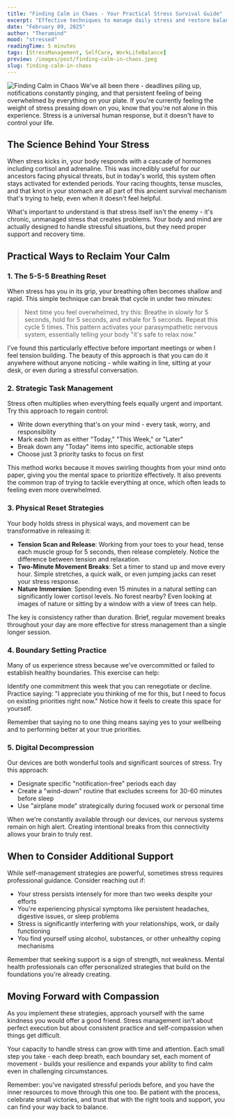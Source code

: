 ```yaml
---
title: "Finding Calm in Chaos - Your Practical Stress Survival Guide"
excerpt: "Effective techniques to manage daily stress and restore balance"
date: "February 09, 2025"
author: "Theramind"
mood: "stressed"
readingTime: 5 minutes
tags: [StressManagement, SelfCare, WorkLifeBalance]
preview: /images/post/finding-calm-in-chaos.jpeg
slug: finding-calm-in-chaos
---
```


![Finding Calm in Chaos](/images/post/finding-calm-in-chaos.jpeg)
We've all been there - deadlines piling up, notifications constantly pinging, and that persistent feeling of being overwhelmed by everything on your plate. If you're currently feeling the weight of stress pressing down on you, know that you're not alone in this experience. Stress is a universal human response, but it doesn't have to control your life.

## The Science Behind Your Stress

When stress kicks in, your body responds with a cascade of hormones including cortisol and adrenaline. This was incredibly useful for our ancestors facing physical threats, but in today's world, this system often stays activated for extended periods. Your racing thoughts, tense muscles, and that knot in your stomach are all part of this ancient survival mechanism that's trying to help, even when it doesn't feel helpful.

What's important to understand is that stress itself isn't the enemy - it's chronic, unmanaged stress that creates problems. Your body and mind are actually designed to handle stressful situations, but they need proper support and recovery time.

## Practical Ways to Reclaim Your Calm

### 1. The 5-5-5 Breathing Reset

When stress has you in its grip, your breathing often becomes shallow and rapid. This simple technique can break that cycle in under two minutes:

> Next time you feel overwhelmed, try this: Breathe in slowly for 5 seconds, hold for 5 seconds, and exhale for 5 seconds. Repeat this cycle 5 times. This pattern activates your parasympathetic nervous system, essentially telling your body "it's safe to relax now."

I've found this particularly effective before important meetings or when I feel tension building. The beauty of this approach is that you can do it anywhere without anyone noticing - while waiting in line, sitting at your desk, or even during a stressful conversation.

### 2. Strategic Task Management

Stress often multiplies when everything feels equally urgent and important. Try this approach to regain control:

- Write down everything that's on your mind - every task, worry, and responsibility
- Mark each item as either "Today," "This Week," or "Later"
- Break down any "Today" items into specific, actionable steps
- Choose just 3 priority tasks to focus on first

This method works because it moves swirling thoughts from your mind onto paper, giving you the mental space to prioritize effectively. It also prevents the common trap of trying to tackle everything at once, which often leads to feeling even more overwhelmed.

### 3. Physical Reset Strategies

Your body holds stress in physical ways, and movement can be transformative in releasing it:

- **Tension Scan and Release**: Working from your toes to your head, tense each muscle group for 5 seconds, then release completely. Notice the difference between tension and relaxation.
- **Two-Minute Movement Breaks**: Set a timer to stand up and move every hour. Simple stretches, a quick walk, or even jumping jacks can reset your stress response.
- **Nature Immersion**: Spending even 15 minutes in a natural setting can significantly lower cortisol levels. No forest nearby? Even looking at images of nature or sitting by a window with a view of trees can help.

The key is consistency rather than duration. Brief, regular movement breaks throughout your day are more effective for stress management than a single longer session.

### 4. Boundary Setting Practice

Many of us experience stress because we've overcommitted or failed to establish healthy boundaries. This exercise can help:

Identify one commitment this week that you can renegotiate or decline. Practice saying: "I appreciate you thinking of me for this, but I need to focus on existing priorities right now." Notice how it feels to create this space for yourself.

Remember that saying no to one thing means saying yes to your wellbeing and to performing better at your true priorities.

### 5. Digital Decompression

Our devices are both wonderful tools and significant sources of stress. Try this approach:

- Designate specific "notification-free" periods each day
- Create a "wind-down" routine that excludes screens for 30-60 minutes before sleep
- Use "airplane mode" strategically during focused work or personal time

When we're constantly available through our devices, our nervous systems remain on high alert. Creating intentional breaks from this connectivity allows your brain to truly rest.

## When to Consider Additional Support

While self-management strategies are powerful, sometimes stress requires professional guidance. Consider reaching out if:

- Your stress persists intensely for more than two weeks despite your efforts
- You're experiencing physical symptoms like persistent headaches, digestive issues, or sleep problems
- Stress is significantly interfering with your relationships, work, or daily functioning
- You find yourself using alcohol, substances, or other unhealthy coping mechanisms

Remember that seeking support is a sign of strength, not weakness. Mental health professionals can offer personalized strategies that build on the foundations you're already creating.

## Moving Forward with Compassion

As you implement these strategies, approach yourself with the same kindness you would offer a good friend. Stress management isn't about perfect execution but about consistent practice and self-compassion when things get difficult.

Your capacity to handle stress can grow with time and attention. Each small step you take - each deep breath, each boundary set, each moment of movement - builds your resilience and expands your ability to find calm even in challenging circumstances.

Remember: you've navigated stressful periods before, and you have the inner resources to move through this one too. Be patient with the process, celebrate small victories, and trust that with the right tools and support, you can find your way back to balance.
